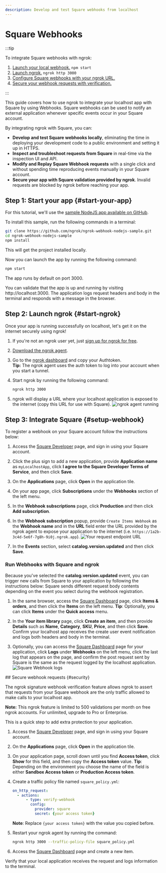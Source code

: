 ```yaml
---
description: Develop and test Square webhooks from localhost
---
```



# Square Webhooks

:::tip

To integrate Square webhooks with ngrok:

1. [Launch your local webhook.](#start-your-app) `npm start`
1. [Launch ngrok.](#start-ngrok) `ngrok http 3000`
1. [Configure Square webhooks with your ngrok URL.](#setup-webhook)
1. [Secure your webhook requests with verification.](#security)

:::

This guide covers how to use ngrok to integrate your localhost app with Square by using Webhooks.
Square webhooks can be used to notify an external application whenever specific events occur in your Square account.

By integrating ngrok with Square, you can:

- **Develop and test Square webhooks locally**, eliminating the time in deploying your development code to a public environment and setting it up in HTTPS.
- **Inspect and troubleshoot requests from Square** in real-time via the inspection UI and API.
- **Modify and Replay Square Webhook requests** with a single click and without spending time reproducing events manually in your Square account.
- **Secure your app with Square validation provided by ngrok**. Invalid requests are blocked by ngrok before reaching your app.

## **Step 1**: Start your app {#start-your-app}

For this tutorial, we'll use the [sample NodeJS app available on GitHub](https://github.com/ngrok/ngrok-webhook-nodejs-sample).

To install this sample, run the following commands in a terminal:

```bash
git clone https://github.com/ngrok/ngrok-webhook-nodejs-sample.git
cd ngrok-webhook-nodejs-sample
npm install
```

This will get the project installed locally.

Now you can launch the app by running the following command:

```bash
npm start
```

The app runs by default on port 3000.

You can validate that the app is up and running by visiting http://localhost:3000. The application logs request headers and body in the terminal and responds with a message in the browser.

## **Step 2**: Launch ngrok {#start-ngrok}

Once your app is running successfully on localhost, let's get it on the internet securely using ngrok!

1. If you're not an ngrok user yet, just [sign up for ngrok for free](https://ngrok.com/signup).

1. [Download the ngrok agent](https://download.ngrok.com).

1. Go to the [ngrok dashboard](https://dashboard.ngrok.com) and copy your Authtoken. <br />
   **Tip:** The ngrok agent uses the auth token to log into your account when you start a tunnel.
1. Start ngrok by running the following command:

   ```bash
   ngrok http 3000
   ```

1. ngrok will display a URL where your localhost application is exposed to the internet (copy this URL for use with Square).
   ![ngrok agent running](/img/integrations/launch_ngrok_tunnel.png)

## **Step 3**: Integrate Square {#setup-webhook}

To register a webhook on your Square account follow the instructions below:

1. Access the [Square Developer](https://developer.squareup.com/apps) page, and sign in using your Square account.

1. Click the plus sign to add a new application, provide **Application name** as `myLocalhostApp`, click **I agree to the Square Developer Terms of Service**, and then click **Save**.

1. On the **Applications** page, click **Open** in the application tile.

1. On your app page, click **Subscriptions** under the **Webhooks** section of the left menu.

1. In the **Webhook subscriptions** page, click **Production** and then click **Add subscription**.

1. In the **Webhook subscription** popup, provide `Create Items Webhook` as the **Webhook name** and in the **URL** field enter the URL provided by the ngrok agent to expose your application to the internet (i.e. `https://1a2b-3c4d-5e6f-7g8h-9i0j.ngrok.app`).
   ![Your request endpoint URL](../img/ngrok_url_configuration_square.png)

1. In the **Events** section, select **catalog.version.updated** and then click **Save**.

### Run Webhooks with Square and ngrok

Because you've selected the **catalog.version.updated** event, you can trigger new calls from Square to your application by following the instructions below:
Square sends different request body contents depending on the event you select during the webhook registration.

1. In the same browser, access the [Square Dashboard](https://squareup.com/dashboard) page, click **Items & orders**, and then click the **Items** on the left menu.
   **Tip**: Optionally, you can click **Items** under the **Quick access** menu.

1. In the **Your item library** page, click **Create an item**, and then provide **Details** such as **Name**, **Category**, **SKU**, **Price**, and then click **Save**.
   Confirm your localhost app receives the create user event notification and logs both headers and body in the terminal.

1. Optionally, you can access the [Square Dashboard](https://squareup.com/dashboard) page for your application, click **Logs** under **Webhooks** on the left menu, click the last log that appears on the page, and confirm the post request sent by Square is the same as the request logged by the localhost application.
   ![Square Webhook logs](../img/square_webhook_logs.png)

<InspectingRequests />

<ReplayingRequests />
## Secure webhook requests {#security}

The ngrok signature webhook verification feature allows ngrok to assert that requests from your Square webhook are the only traffic allowed to make calls to your localhost app.

**Note:** This ngrok feature is limited to 500 validations per month on free ngrok accounts. For unlimited, upgrade to Pro or Enterprise.

This is a quick step to add extra protection to your application.

1. Access the [Square Developer](https://developer.squareup.com/apps) page, and sign in using your Square account.

1. On the **Applications** page, click **Open** in the application tile.

1. On your application page, scroll down until you find **Access token**, click **Show** for this field, and then copy the **Access token** value.
   **Tip**: Depending on the environment you choose the name of the field is either **Sandbox Access token** or **Production Access token**.

1. Create a traffic policy file named `square_policy.yml`:

   ```yaml
   on_http_request:
     - actions:
         - type: verify-webhook
           config:
             provider: square
             secret: {your access token}
   ```

   **Note**: Replace `{your access token}` with the value you copied before.

1. Restart your ngrok agent by running the command:

   ```bash
   ngrok http 3000 --traffic-policy-file square_policy.yml
   ```

1. Access the [Square Dashboard](https://squareup.com/dashboard/) page and create a new item.

Verify that your local application receives the request and logs information to the terminal.
